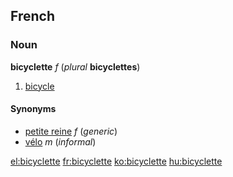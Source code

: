 ==French==
===Noun===
'''bicyclette''' ''f'' (''plural'' '''bicyclettes''')

#[[bicycle]]

====Synonyms====
*[[petite reine]] ''f'' (''generic'')
*[[vélo]] ''m'' (''informal'')

[[el:bicyclette]]
[[fr:bicyclette]]
[[ko:bicyclette]]
[[hu:bicyclette]]